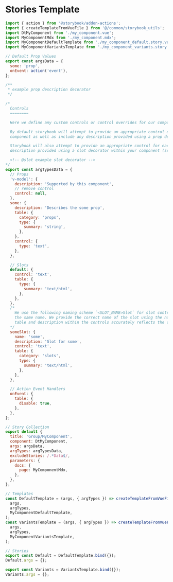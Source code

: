 
<Meta title="Docs/Templates/Stories" />

# Stories Template

```jsx
import { action } from '@storybook/addon-actions';
import { createTemplateFromVueFile } from '@/common/storybook_utils';
import DtMyComponent from './my_component.vue';
import MyComponentMdx from './my_component.mdx';
import MyComponentDefaultTemplate from './my_component_default.story.vue';
import MyComponentVariantsTemplate from './my_component_variants.story.vue';

// Default Prop Values
export const argsData = {
  some: 'prop',
  onEvent: action('event'),
};

/**
 * example prop description decorator
 */

/*
  Controls
  ========

  Here we define any custom controls or control overrides for our components.

  By default storybook will attempt to provide an appropriate control of the same name for each property in the
  component as well as include any description provided using a prop decorator within your component (see above).

  Storybook will also attempt to provide an appropriate control for each slot in the component as well as include any
  description provided using a slot decorator within your component (see below).

  <!-- @slot example slot decorator -->
*/
export const argTypesData = {
  // Props
  'v-model': {
    description: 'Supported by this component',
    // remove control
    control: null,
  },
  some: {
    description: 'Describes the some prop',
    table: {
      category: 'props',
      type: {
        summary: 'string',
      },
    },
    control: {
      type: 'text',
    },
  },

  // Slots
  default: {
    control: 'text',
    table: {
      type: {
        summary: 'text/html',
      },
    },
  },
  /*
    We use the following naming scheme `<SLOT_NAME>Slot` for slot controls to prevent conflicts with props that share
    the same name. We provide the correct name of the slot using the name control attribute to ensure that the argument
    table and description within the controls accurately reflects the correct names of our component's props and slots.
  */
  someSlot: {
    name: 'some',
    description: 'Slot for some',
    control: 'text',
    table: {
      category: 'slots',
      type: {
        summary: 'text/html',
      },
    },
  },

  // Action Event Handlers
  onEvent: {
    table: {
      disable: true,
    },
  },
};

// Story Collection
export default {
  title: 'Group/MyComponent',
  component: DtMyComponent,
  args: argsData,
  argTypes: argTypesData,
  excludeStories: /.*Data$/,
  parameters: {
    docs: {
      page: MyComponentMdx,
    },
  },
};

// Templates
const DefaultTemplate = (args, { argTypes }) => createTemplateFromVueFile(
  args,
  argTypes,
  MyComponentDefaultTemplate,
);
const VariantsTemplate = (args, { argTypes }) => createTemplateFromVueFile(
  args,
  argTypes,
  MyComponentVariantsTemplate,
);

// Stories
export const Default = DefaultTemplate.bind({});
Default.args = {};

export const Variants = VariantsTemplate.bind({});
Variants.args = {};
```
